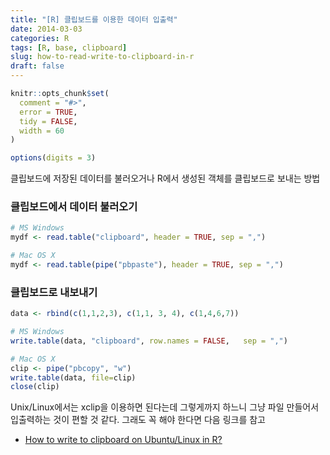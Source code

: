 ```yaml
---
title: "[R] 클립보드를 이용한 데이터 입출력"
date: 2014-03-03
categories: R
tags: [R, base, clipboard]
slug: how-to-read-write-to-clipboard-in-r
draft: false
---
```


```r
knitr::opts_chunk$set(
  comment = "#>",
  error = TRUE,
  tidy = FALSE,
  width = 60
)

options(digits = 3)
```

클립보드에 저장된 데이터를 불러오거나 R에서 생성된 객체를 클립보드로 보내는 방법

### 클립보드에서 데이터 불러오기

```r
# MS Windows
mydf <- read.table("clipboard", header = TRUE, sep = ",")

# Mac OS X
mydf <- read.table(pipe("pbpaste"), header = TRUE, sep = ",")
```

### 클립보드로 내보내기

```r
data <- rbind(c(1,1,2,3), c(1,1, 3, 4), c(1,4,6,7))

# MS Windows
write.table(data, "clipboard", row.names = FALSE,   sep = ",")

# Mac OS X
clip <- pipe("pbcopy", "w")                       
write.table(data, file=clip)                               
close(clip)
```
            
Unix/Linux에서는 xclip을 이용하면 된다는데 그렇게까지 하느니 그냥 파일 만들어서 입출력하는 것이 편할 것 같다. 그래도 꼭 해야 한다면 다음 링크를 참고


* [How to write to clipboard on Ubuntu/Linux in R?](http://stackoverflow.com/questions/10959521/how-to-write-to-clipboard-on-ubuntu-linux-in-r)
